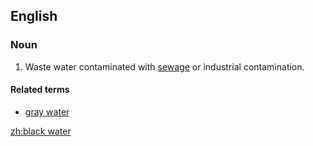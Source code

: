 ==English==

===Noun===
{{en-noun|-}}

# Waste water contaminated with [[sewage]] or industrial contamination.

====Related terms====
* [[gray water]]

[[zh:black water]]